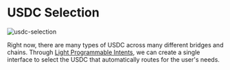 # USDC Selection

![usdc-selection](https://assets.light.so/paper/usdc-selection.png)

Right now, there are many types of USDC across many different bridges and chains.
Through [Light Programmable Intents](/light-programmable-intents), we can create a single interface to select the USDC that automatically routes for the user's needs.

